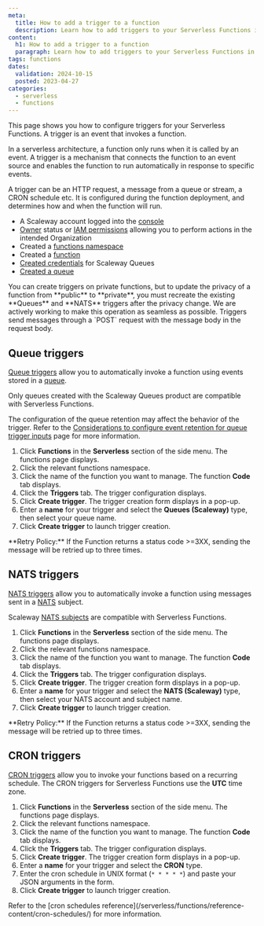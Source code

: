 ```yaml
---
meta:
  title: How to add a trigger to a function
  description: Learn how to add triggers to your Serverless Functions in Scaleway.
content:
  h1: How to add a trigger to a function
  paragraph: Learn how to add triggers to your Serverless Functions in Scaleway.
tags: functions
dates:
  validation: 2024-10-15
  posted: 2023-04-27
categories:
  - serverless
  - functions
---
```


This page shows you how to configure triggers for your Serverless Functions. A trigger is an event that invokes a function.

In a serverless architecture, a function only runs when it is called by an event. A trigger is a mechanism that connects the function to an event source and enables the function to run automatically in response to specific events.

A trigger can be an HTTP request, a message from a queue or stream, a CRON schedule etc. It is configured during the function deployment, and determines how and when the function will run.

<Macro id="requirements" />

- A Scaleway account logged into the [console](https://console.scaleway.com)
- [Owner](/identity-and-access-management/iam/concepts/#owner) status or [IAM permissions](/identity-and-access-management/iam/concepts/#permission) allowing you to perform actions in the intended Organization
- Created a [functions namespace](/serverless/functions/how-to/create-manage-delete-functions-namespace/)
- Created a [function](/serverless/functions/how-to/create-a-function/)
- [Created credentials](/serverless/messaging/how-to/create-credentials/) for Scaleway Queues
- [Created a queue](/serverless/messaging/how-to/create-manage-queues/)

<Message type="important">
You can create triggers on private functions, but to update the privacy of a function from **public** to **private**, you must recreate the existing **Queues** and **NATS** triggers after the privacy change. We are actively working to make this operation as seamless as possible.
</Message>

<Message type="note">
  Triggers send messages through a `POST` request with the message body in the request body.
</Message>

## Queue triggers

[Queue triggers](/serverless/containers/concepts/#queue-trigger) allow you to automatically invoke a function using events stored in a [queue](/serverless/messaging/concepts/#queue).

Only queues created with the Scaleway Queues product are compatible with Serverless Functions.

The configuration of the queue retention may affect the behavior of the trigger. Refer to the [Considerations to configure event retention for queue trigger inputs](/serverless/functions/reference-content/configure-trigger-inputs/) page for more information.

1. Click **Functions** in the **Serverless** section of the side menu. The functions page displays.
2. Click the relevant functions namespace.
3. Click the name of the function you want to manage. The function **Code** tab displays.
4. Click the **Triggers** tab. The trigger configuration displays.
5. Click **Create trigger**. The trigger creation form displays in a pop-up.
6. Enter a **name** for your trigger and select the **Queues (Scaleway)** type, then select your queue name.
7. Click **Create trigger** to launch trigger creation.

<Message type="note">
  **Retry Policy:** If the Function returns a status code >=3XX, sending the message will be retried up to three times.
</Message>

## NATS triggers

[NATS triggers](/serverless/functions/concepts/#nats-trigger) allow you to automatically invoke a function using messages sent in a [NATS](/serverless/messaging/concepts/#nats) subject.

Scaleway [NATS subjects](/serverless/messaging/quickstart/#quickstart-for-nats) are compatible with Serverless Functions.

1. Click **Functions** in the **Serverless** section of the side menu. The functions page displays.
2. Click the relevant functions namespace.
3. Click the name of the function you want to manage. The function **Code** tab displays.
4. Click the **Triggers** tab. The trigger configuration displays.
5. Click **Create trigger**. The trigger creation form displays in a pop-up.
6. Enter a **name** for your trigger and select the **NATS (Scaleway)** type, then select your NATS account and subject name.
7. Click **Create trigger** to launch trigger creation.

<Message type="note">
  **Retry Policy:** If the Function returns a status code >=3XX, sending the message will be retried up to three times.
</Message>

## CRON triggers

[CRON triggers](/serverless/functions/concepts/#cron-trigger) allow you to invoke your functions based on a recurring schedule. The CRON triggers for Serverless Functions use the **UTC** time zone.

1. Click **Functions** in the **Serverless** section of the side menu. The functions page displays.
2. Click the relevant functions namespace.
3. Click the name of the function you want to manage. The function **Code** tab displays.
4. Click the **Triggers** tab. The trigger configuration displays.
5. Click **Create trigger**. The trigger creation form displays in a pop-up.
6. Enter a **name** for your trigger and select the **CRON** type.
7. Enter the cron schedule in UNIX format (`* * * * *`) and paste your JSON arguments in the form.
8. Click **Create trigger** to launch trigger creation.

<Message type="note">
    Refer to the [cron schedules reference](/serverless/functions/reference-content/cron-schedules/) for more information.
</Message>
